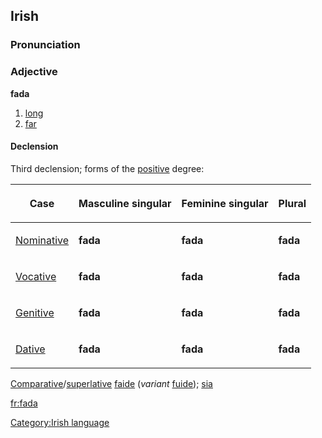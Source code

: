 ==Irish==
===Pronunciation===
{{IPA|[ˈfadə]}}

===Adjective===
'''fada'''
#[[long]]
#[[far]]

====Declension====
Third declension; forms of the [[positive]] degree:
{|{{prettytable100}}
!Case
!Masculine singular
!Feminine singular
!Plural
|-
| [[Nominative]]
| '''fada'''
| '''fada'''
| '''fada'''
|-
| [[Vocative]]
| '''fada'''
| '''fada'''
| '''fada'''
|-
| [[Genitive]]
| '''fada'''
| '''fada'''
| '''fada'''
|-
| [[Dative]]
| '''fada'''
| '''fada'''
| '''fada'''
|}

[[Comparative]]/[[superlative]] [[faide]] (''variant'' [[fuide]]); [[sia]]

[[Category:Irish language]]

[[fr:fada]]